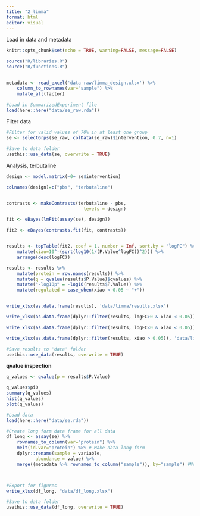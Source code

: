```yaml
---
title: "2_limma"
format: html
editor: visual
---
```


Load in data and metadata

```r

knitr::opts_chunk$set(echo = TRUE, warning=FALSE, message=FALSE)

source("R/libraries.R")
source("R/functions.R")


metadata <- read_excel('data-raw/limma_design.xlsx') %>%
    column_to_rownames(var="sample") %>%
    mutate_all(factor)

#Load in SummarizedExperiment file
load(here::here("data/se_raw.rda"))

```

Filter data

```r
#Filter for valid values of 70% in at least one group
se <- selectGrps(se_raw, colData(se_raw)$intervention, 0.7, n=1)

#Save to data folder
usethis::use_data(se, overwrite = TRUE)

```

Analysis, terbutaline

```r

design <- model.matrix(~0+ se$intervention)

colnames(design)=c("pbs", "terbutaline")


contrasts <- makeContrasts(terbutaline - pbs,
                             levels = design)

fit <- eBayes(lmFit(assay(se), design))

fit2 <- eBayes(contrasts.fit(fit, contrasts))


results <- topTable(fit2, coef = 1, number = Inf, sort.by = "logFC") %>% 
    mutate(xiao=10^-(sqrt(log10(1/(P.Value^logFC))^2))) %>% 
    arrange(desc(logFC))

results <- results %>% 
    mutate(protein = row.names(results)) %>% 
    mutate(q = qvalue(results$P.Value)$qvalues) %>% 
    mutate("-log10p" = -log10(results$P.Value)) %>% 
    mutate(regulated = case_when(xiao < 0.05 ~ "+"))


write_xlsx(as.data.frame(results), 'data/limma/results.xlsx')

write_xlsx(as.data.frame(dplyr::filter(results, logFC>0 & xiao < 0.05)), 'data/limma/results_upregulated.xlsx')

write_xlsx(as.data.frame(dplyr::filter(results, logFC<0 & xiao < 0.05)), 'data/limma/results_downregulated.xlsx')

write_xlsx(as.data.frame(dplyr::filter(results, xiao > 0.05)), 'data/limma/results_unchanged.xlsx')

#Save results to 'data' folder
usethis::use_data(results, overwrite = TRUE)
```


**qvalue inspection**

```r
q_values <- qvalue(p = results$P.Value)
```

```r
q_values$pi0
summary(q_values)
hist(q_values)
plot(q_values)
```


```r
#Load data
load(here::here("data/se.rda"))

#Create long form data frame for all data
df_long <- assay(se) %>% 
    rownames_to_column(var="protein") %>% 
    melt(id.var="protein") %>% # Make data long form
    dplyr::rename(sample = variable,
           abundance = value) %>% 
    merge((metadata %>% rownames_to_column("sample")), by="sample") #Nested function. Merge with metadata, but first metadata has its row names moved to a column called "sample" which is then used for merging.



#Export for figures
write_xlsx(df_long, "data/df_long.xlsx")

#Save to data folder
usethis::use_data(df_long, overwrite = TRUE)

```

